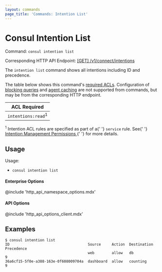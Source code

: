 ```yaml
---
layout: commands
page_title: 'Commands: Intention List'
---
```


# Consul Intention List

Command: `consul intention list`

Corresponding HTTP API Endpoint: [\[GET\] /v1/connect/intentions](/api-docs/connect/intentions#list-intentions)

The `intention list` command shows all intentions including ID and precedence.

The table below shows this command's [required ACLs](/api-docs/api-structure#authentication). Configuration of
[blocking queries](/api-docs/features/blocking) and [agent caching](/api-docs/features/caching)
are not supported from commands, but may be from the corresponding HTTP endpoint.

| ACL Required                  |
| ----------------------------- |
| `intentions:read`<sup>1</sup> |

<p>
  <sup>1</sup> Intention ACL rules are specified as part of a{' '}
  <code>service</code> rule. See{' '}
  <a href="/docs/connect/intentions#intention-management-permissions">
    Intention Management Permissions
  </a>{' '}
  for more details.
</p>

## Usage

Usage:

- `consul intention list`

#### Enterprise Options

@include 'http_api_namespace_options.mdx'

#### API Options

@include 'http_api_options_client.mdx'

## Examples

```shell-session
$ consul intention list
ID                                    Source     Action  Destination  Precedence
                                      web        allow   db           9
36a6cf15-5f0e-a388-163e-0f608009704a  dashboard  allow   counting     9
```
